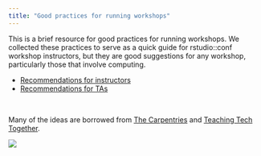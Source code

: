 ```yaml
---
title: "Good practices for running workshops"
---
```


This is a brief resource for good practices for running workshops. We collected these practices to serve as a quick guide for rstudio::conf workshop instructors, but they are good suggestions for any workshop, particularly those that involve computing.

-   [Recommendations for instructors](/instructor.html)
-   [Recommendations for TAs](/ta.html)

<br>

Many of the ideas are borrowed from [The Carpentries](https://carpentries.org/) and [Teaching Tech Together](https://teachtogether.tech/).

![](images/conf23-hero-static-2.png){fig-alt="Illustration of a diverse group of five cool people and a dog walking towards the left; one person is on a skateboard, one is looking at a computer, two are just walking, and one is eating Chicago deep dish pizza; the dog is tan with brown spots" fig-align="center"}
